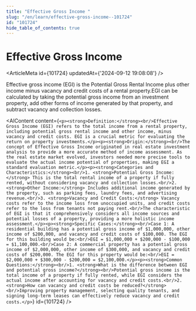 ```yaml
---
title: "Effective Gross Income "
slug: "/en/learn/effective-gross-income--101724"
id: "101724"
hide_table_of_contents: true
---
```



# Effective Gross Income 

<ArticleMeta id={101724} updatedAt={'2024-09-12 19:08:08'} />
<div className='border-solid border-b border-t-0 my-4 border-[var(--ifm-color-gray-300)]' />

Effective gross income (EGI) is the Potential Gross Rental Income plus other income minus vacancy and credit costs of a rental property.EGI can be calculated by taking the potential gross income from an investment property, add other forms of income generated by that property, and subtract vacancy and collection losses.

<AIContent content={`<p><strong>Definition:</strong><br/>Effective Gross Income (EGI) refers to the total income from a rental property, including potential gross rental income and other income, minus vacancy and credit costs. EGI is a crucial metric for evaluating the return on property investments.</p><p><strong>Origin:</strong><br/>The concept of Effective Gross Income originated in real estate investment analysis to provide a more accurate method of income assessment. As the real estate market evolved, investors needed more precise tools to evaluate the actual income potential of properties, making EGI a standard evaluation metric.</p><p><strong>Categories and Characteristics:</strong><br/>1. <strong>Potential Gross Income:</strong> This is the total rental income of a property if fully rented, without considering vacancy and collection losses.<br/>2. <strong>Other Income:</strong> Includes additional income generated by the property, such as parking fees, laundry fees, and advertising revenue.<br/>3. <strong>Vacancy and Credit Costs:</strong> Vacancy costs refer to the income loss from unoccupied units, and credit costs refer to the loss from tenants not paying rent.<br/>The characteristic of EGI is that it comprehensively considers all income sources and potential losses of a property, providing a more holistic income assessment.</p><p><strong>Specific Cases:</strong><br/>Case 1: A residential building has a potential gross income of $1,000,000, other income of $200,000, and vacancy and credit costs of $100,000. The EGI for this building would be:<br/>EGI = $1,000,000 + $200,000 - $100,000 = $1,100,000.<br/>Case 2: A commercial property has a potential gross income of $2,000,000, other income of $300,000, and vacancy and credit costs of $200,000. The EGI for this property would be:<br/>EGI = $2,000,000 + $300,000 - $200,000 = $2,100,000.</p><p><strong>Common Questions:</strong><br/>1. <strong>What is the difference between EGI and potential gross income?</strong><br/>Potential gross income is the total income of a property if fully rented, while EGI considers the actual income after accounting for vacancy and credit costs.<br/>2. <strong>How can vacancy and credit costs be reduced?</strong><br/>Improving property management, selecting quality tenants, and signing long-term leases can effectively reduce vacancy and credit costs.</p>`} id={101724} />
